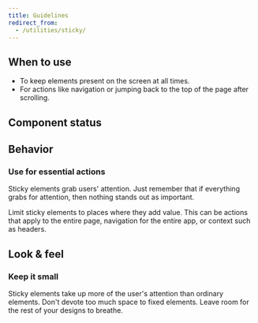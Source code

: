 ```yaml
---
title: Guidelines
redirect_from:
  - /utilities/sticky/
---
```


<ReactExample exampleId="Sticky-default" />

## When to use

- To keep elements present on the screen at all times.
- For actions like navigation or jumping back to the top of the page after scrolling.

## Component status

<ComponentStatus component="Sticky" />

## Behavior

### Use for essential actions

Sticky elements grab users' attention.
Just remember that if everything grabs for attention,
then nothing stands out as important.

Limit sticky elements to places where they add value.
This can be actions that apply to the entire page,
navigation for the entire app, or context such as headers.

## Look & feel

### Keep it small

Sticky elements take up more of the user's attention than ordinary elements.
Don't devote too much space to fixed elements.
Leave room for the rest of your designs to breathe.

